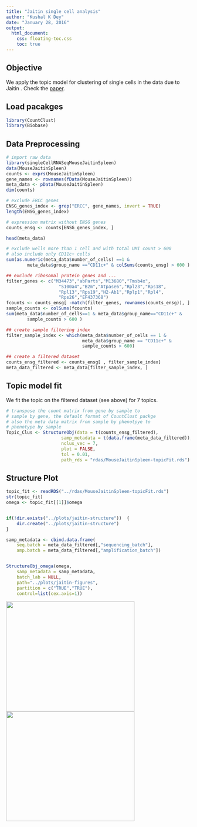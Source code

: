 ```yaml
---
title: "Jaitin single cell analysis"
author: "Kushal K Dey"
date: "January 28, 2016"
output: 
  html_document:
    css: floating-toc.css
    toc: true
---
```


## Objective

We apply the topic model for clustering of single cells in the data due to Jaitin \emph{et al}. Check the [paper](http://science.sciencemag.org/content/343/6172/776). 


## Load pacakges

```r
library(CountClust)
library(Biobase)
```


## Data Preprocessing

```r
# import raw data 
library(singleCellRNASeqMouseJaitinSpleen)
data(MouseJaitinSpleen)
counts <- exprs(MouseJaitinSpleen)
gene_names <- rownames(fData(MouseJaitinSpleen))
meta_data <- pData(MouseJaitinSpleen)
dim(counts)

# exclude ERCC genes 
ENSG_genes_index <- grep("ERCC", gene_names, invert = TRUE)
length(ENSG_genes_index)

# expression matrix without ENSG genes
counts_ensg <- counts[ENSG_genes_index, ]

head(meta_data)

# exclude wells more than 1 cell and with total UMI count > 600
# also include only CD11c+ cells
sum(as.numeric(meta_data$number_of_cells) ==1 &  
        meta_data$group_name =="CD11c+" & colSums(counts_ensg) > 600 )

## exclude ribosomal protein genes and ...
filter_genes <- c("M34473","abParts","M13680","Tmsb4x",
                    "S100a4","B2m","Atpase6","Rpl23","Rps18",
                    "Rpl13","Rps19","H2-Ab1","Rplp1","Rpl4",
                    "Rps26","EF437368") 
fcounts <- counts_ensg[ -match(filter_genes, rownames(counts_ensg)), ]
sample_counts <- colSums(fcounts)
sum(meta_data$number_of_cells==1 & meta_data$group_name=="CD11c+" & 
        sample_counts > 600 )

## create sample filtering index
filter_sample_index <- which(meta_data$number_of_cells == 1 & 
                             meta_data$group_name == "CD11c+" & 
                             sample_counts > 600)

## create a filtered dataset
counts_ensg_filtered <- counts_ensg[ , filter_sample_index]
meta_data_filtered <- meta_data[filter_sample_index, ]
```


## Topic model fit

We fit the topic on the filtered dataset (see above) for $7$ topics.

```r
# transpose the count matrix from gene by sample to
# sample by gene, the default format of CountClust packge
# also the meta data matrix from sample by phenotpye to
# phenotype by sample
Topic_Clus <- StructureObj(data = t(counts_ensg_filtered), 
                     samp_metadata = t(data.frame(meta_data_filtered)),
                     nclus_vec = 7,
                     plot = FALSE,
                     tol = 0.01,
                     path_rds = "rdas/MouseJaitinSpleen-topicFit.rds")
```


## Structure Plot

```r
topic_fit <- readRDS("../rdas/MouseJaitinSpleen-topicFit.rds")
str(topic_fit)
omega <- topic_fit[[1]]$omega


if(!dir.exists("../plots/jaitin-structure"))  {
    dir.create("../plots/jaitin-structure")
}

samp_metadata <- cbind.data.frame(
    seq.batch = meta_data_filtered[,"sequencing_batch"], 
    amp.batch = meta_data_filtered[,"amplification_batch"])


StructureObj_omega(omega, 
    samp_metadata = samp_metadata,  
    batch_lab = NULL,
    path="../plots/jaitin-figures",
    partition = c("TRUE","TRUE"),
    control=list(cex.axis=1))
```



<img src='../plots/jaitin-figures/clus_7/struct_clus_7_amp.batch.png' style="width:350px;height:300px;">
<img src='../plots/jaitin-figures/clus_7/struct_clus_7_seq.batch.png' style="width:350px;height:300px;">

